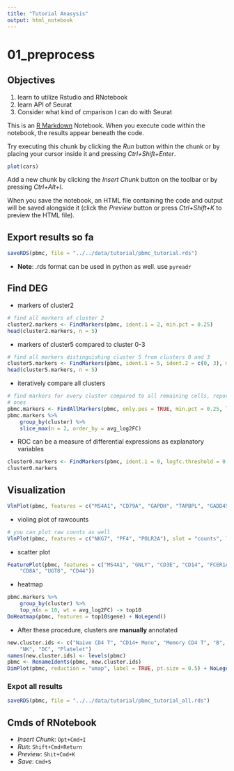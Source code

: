 ```yaml
---
title: "Tutorial Anasysis"
output: html_notebook
---
```

# 01_preprocess
## Objectives
1. learn to utilize Rstudio and RNotebook
2. learn API of Seurat
3. Consider what kind of cmparison I can do with Seurat


This is an [R Markdown](http://rmarkdown.rstudio.com) Notebook. When you execute code within the notebook, the results appear beneath the code. 

Try executing this chunk by clicking the *Run* button within the chunk or by placing your cursor inside it and pressing *Ctrl+Shift+Enter*. 

```r
plot(cars)
```

Add a new chunk by clicking the *Insert Chunk* button on the toolbar or by pressing *Ctrl+Alt+I*.

When you save the notebook, an HTML file containing the code and output will be saved alongside it (click the *Preview* button or press *Ctrl+Shift+K* to preview the HTML file).

## Export results so fa
```r
saveRDS(pbmc, file = "../../data/tutorial/pbmc_tutorial.rds")
```
- **Note**: .rds format can be used in python as well. use `pyreadr`

## Find DEG
- markers of cluster2
```r
# find all markers of cluster 2
cluster2.markers <- FindMarkers(pbmc, ident.1 = 2, min.pct = 0.25)
head(cluster2.markers, n = 5)
```

- markers of cluster5 compared to cluster 0-3
```r
# find all markers distinguishing cluster 5 from clusters 0 and 3
cluster5.markers <- FindMarkers(pbmc, ident.1 = 5, ident.2 = c(0, 3), min.pct = 0.25)
head(cluster5.markers, n = 5)
```

- iteratively compare all clusters
```r
# find markers for every cluster compared to all remaining cells, report only the positive
# ones
pbmc.markers <- FindAllMarkers(pbmc, only.pos = TRUE, min.pct = 0.25, logfc.threshold = 0.25)
pbmc.markers %>%
    group_by(cluster) %>%
    slice_max(n = 2, order_by = avg_log2FC)
```

- ROC can be a measure of differential expressions as explanatory variables
```r
cluster0.markers <- FindMarkers(pbmc, ident.1 = 0, logfc.threshold = 0.25, test.use = "roc", only.pos = TRUE)
cluster0.markers
```


## Visualization
```r
VlnPlot(pbmc, features = c("MS4A1", "CD79A", "GAPDH", "TAPBPL", "GADD45G", "POLR1A"))
```

- violing plot of rawcounts
```r
# you can plot raw counts as well
VlnPlot(pbmc, features = c("NKG7", "PF4", "POLR2A"), slot = "counts", log = TRUE)
```

- scatter plot
```r
FeaturePlot(pbmc, features = c("MS4A1", "GNLY", "CD3E", "CD14", "FCER1A", "PPBP",
    "CD8A", "UGT8", "CD44"))
```

- heatmap
```r
pbmc.markers %>%
    group_by(cluster) %>%
    top_n(n = 10, wt = avg_log2FC) -> top10
DoHeatmap(pbmc, features = top10$gene) + NoLegend()
```

- After these procedure, clusters are **manually** annotated
```r
new.cluster.ids <- c("Naive CD4 T", "CD14+ Mono", "Memory CD4 T", "B", "CD8 T", "FCGR3A+ Mono",
    "NK", "DC", "Platelet")
names(new.cluster.ids) <- levels(pbmc)
pbmc <- RenameIdents(pbmc, new.cluster.ids)
DimPlot(pbmc, reduction = "umap", label = TRUE, pt.size = 0.5) + NoLegend()
```
### Expot all results
```r
saveRDS(pbmc, file = "../../data/tutorial/pbmc_tutorial_all.rds")
```


## Cmds of RNotebook
- *Insert Chunk*: `Opt+Cmd+I`
- *Run*: `Shift+Cmd+Return`
- *Preview*: `Shit+Cmd+K`
- *Save*: `Cmd+S`
